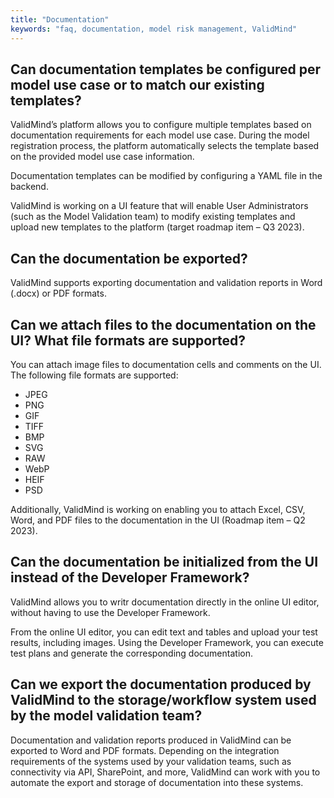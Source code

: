 ```yaml
---
title: "Documentation"
keywords: "faq, documentation, model risk management, ValidMind"
---
```


## Can documentation templates be configured per model use case or to match our existing templates?

ValidMind's platform allows you to configure multiple templates based on documentation requirements for each model use case. During the model registration process, the platform automatically selects the template based on the provided model use case information.

Documentation templates can be modified by configuring a YAML file in the backend.

ValidMind is working on a UI feature that will enable User Administrators (such as the Model Validation team) to modify existing templates and upload new templates to the platform (target roadmap item – Q3 2023).

## Can the documentation be exported?

ValidMind supports exporting documentation and validation reports in Word (.docx) or PDF formats.

## Can we attach files to the documentation on the UI? What file formats are supported?

You can attach image files to documentation cells and comments on the UI. The following file formats are supported:

- JPEG
- PNG
- GIF
- TIFF
- BMP
- SVG
- RAW
- WebP
- HEIF
- PSD

Additionally, ValidMind is working on enabling you to attach Excel, CSV, Word, and PDF files to the documentation in the UI (Roadmap item – Q2 2023).

## Can the documentation be initialized from the UI instead of the Developer Framework?

ValidMind allows you to writr documentation directly in the online UI editor, without having to use the Developer Framework.

From the online UI editor, you can edit text and tables and upload your test results, including images. Using the Developer Framework, you can execute test plans and generate the corresponding documentation.

## Can we export the documentation produced by ValidMind to the storage/workflow system used by the model validation team?

Documentation and validation reports produced in ValidMind can be exported to Word and PDF formats. Depending on the integration requirements of the systems used by your validation teams, such as connectivity via API, SharePoint, and more, ValidMind can work with you to automate the export and storage of documentation into these systems.
